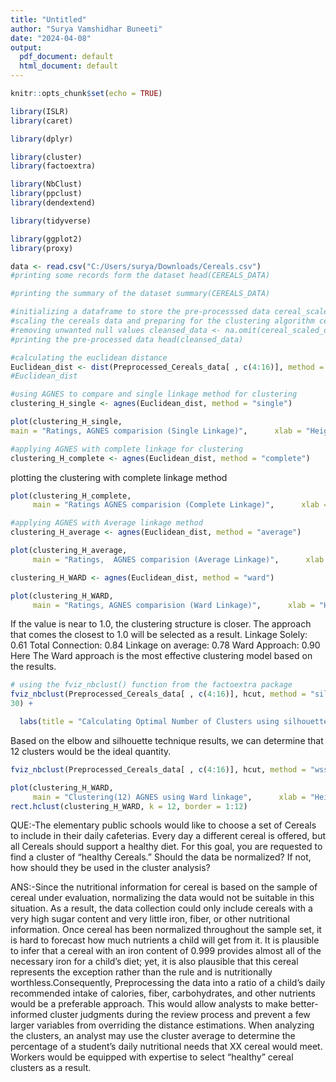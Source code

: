 ---
title: "Untitled"
author: "Surya Vamshidhar Buneeti"
date: "2024-04-08"
output:
  pdf_document: default
  html_document: default
---

```{r setup, include=FALSE}
knitr::opts_chunk$set(echo = TRUE)
```

```{r}
library(ISLR) 
library(caret) 
```
```{r}
library(dplyr) 
```
```{r}
library(cluster) 
library(factoextra)
```
```{r}
library(NbClust) 
library(ppclust) 
library(dendextend) 
```
```{r}
library(tidyverse)
```
```{r}
library(ggplot2)
library(proxy)

data <- read.csv("C:/Users/surya/Downloads/Cereals.csv")
#printing some records form the dataset head(CEREALS_DATA) 


```

```{r}
#printing the summary of the dataset summary(CEREALS_DATA) 
```


```{r}
#initializing a dataframe to store the pre-processsed data cereal_scaled_data <- CEREALS_DATA 
#scaling the cereals data and preparing for the clustering algorithm cereal_scaled_data[ , c(4:16)] <- scale(CEREALS_DATA[ , c(4:16)]) 
#removing unwanted null values cleansed_data <- na.omit(cereal_scaled_data) 
#printing the pre-processed data head(cleansed_data) 

```



```{r}
#calculating the euclidean distance 
Euclidean_dist <- dist(Preprocessed_Cereals_data[ , c(4:16)], method = "euclidean") 
#Euclidean_dist	 

```

```{r}
#using AGNES to compare and single linkage method for clustering 
clustering_H_single <- agnes(Euclidean_dist, method = "single")	 

```
 
 
```{r}
plot(clustering_H_single, 
main = "Ratings, AGNES comparision (Single Linkage)",      xlab = "Height",      ylab = "Cereal",      cex.axis = 0.5,      cex = 0.5,      hang = -1) 
```
```{r}
#applying AGNES with complete linkage for clustering 
clustering_H_complete <- agnes(Euclidean_dist, method = "complete")	 

```


plotting the clustering with complete linkage method 
```{r}
plot(clustering_H_complete,  
     main = "Ratings AGNES comparision (Complete Linkage)",      xlab = "Height",      ylab = "Cereal",      cex.axis = 0.5,      cex = 0.50,      hang = -1) 

```
```{r}
#applying AGNES with Average linkage method 
clustering_H_average <- agnes(Euclidean_dist, method = "average")	 

```

```{r}
plot(clustering_H_average,  
     main = "Ratings,  AGNES comparision (Average Linkage)",      xlab = "Height",      ylab = "cereal",      cex.axis = 0.5,      cex = 0.50,      hang = -1) 

```


```{r}
clustering_H_WARD <- agnes(Euclidean_dist, method = "ward") 
```



```{r}
plot(clustering_H_WARD,  
     main = "Ratings, AGNES comparision (Ward Linkage)",      xlab = "Height",      ylab = "cereal",      cex.axis = 0.5,      cex = 0.50,      hang = -1) 

```
If the value is near to 1.0, the clustering structure is closer. The approach that comes the closest to 1.0 will be selected as a result. 
Linkage Solely: 0.61 
Total Connection: 0.84 
Linkage on average: 0.78 
Ward Approach: 0.90 
Here The Ward approach is the most effective clustering model based on the results.

```{r}
 
# using the fviz_nbclust() function from the factoextra package 
fviz_nbclust(Preprocessed_Cereals_data[ , c(4:16)], hcut, method = "silhouette", k.max = 
30) + 

  labs(title = "Calculating Optimal Number of Clusters using silhouette Method") 

```
Based on the elbow and silhouette technique results, we can determine that 12 clusters would be the ideal quantity.

```{r}
fviz_nbclust(Preprocessed_Cereals_data[ , c(4:16)], hcut, method = "wss", k.max = 30) +   labs(title = "Calculating Optimal Number of Clusters using Elbow Method") +    geom_vline(xintercept = 12, linetype = 2) 
```

```{r}
plot(clustering_H_WARD,  
     main = "Clustering(12) AGNES using Ward linkage",      xlab = "Height",      ylab = "Cereal",      cex.axis = 0.5,      cex = 0.50,      hang = -1)
rect.hclust(clustering_H_WARD, k = 12, border = 1:12)

```

QUE:-The elementary public schools would like to choose a set of Cereals to include in their daily cafeterias. Every day a different cereal is offered, but all Cereals should support a healthy diet. For this goal, you are requested to find a 
cluster of “healthy Cereals.” Should the data be normalized? If not, how should they be used in the cluster analysis?


ANS:-Since the nutritional information for cereal is based on the sample of cereal under evaluation, normalizing the data would not be suitable in this situation. As a result, the data collection could only include cereals with a very high sugar content and very little iron, fiber, or other nutritional information. Once cereal has been normalized throughout the sample set, it is hard to forecast how much nutrients a child will get from it. It is plausible to infer that a cereal with an iron content of 0.999 provides almost all of the necessary iron for a child's diet; yet, it is also plausible that this cereal represents the exception rather than the rule and is nutritionally worthless.Consequently, Preprocessing the data into a ratio of a child's daily recommended intake of calories, fiber, carbohydrates, and other nutrients would be a preferable approach. This would allow analysts to make better-informed cluster judgments during the review process and prevent a few larger variables from overriding the distance estimations. When analyzing the clusters, an analyst may use the cluster average to determine the percentage of a student's daily nutritional needs that XX cereal would meet. Workers would be equipped with expertise to select "healthy" cereal clusters as a result.
